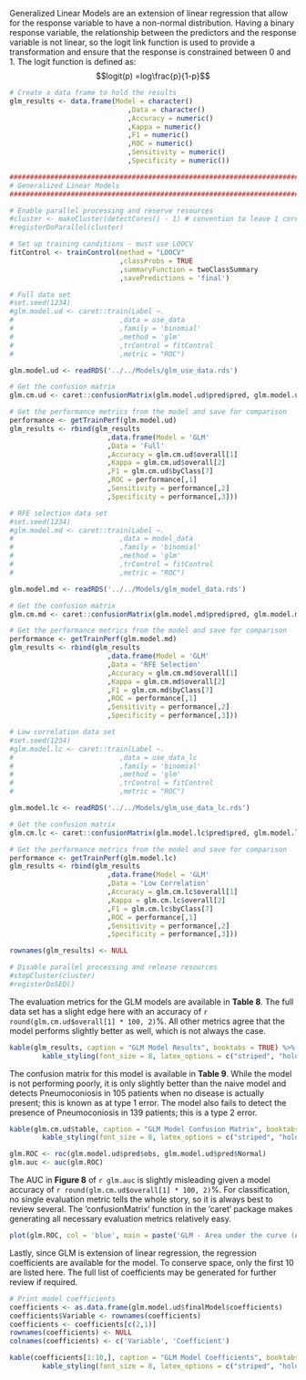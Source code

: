 \subsection{Generalized Linear Model} 

Generalized Linear Models are an extension of linear regression that allow for the response variable to have a non-normal distribution. Having a binary response variable, the relationship between the predictors and the response variable is not linear, so the logit link function is used to provide a transformation and ensure that the response is constrained between 0 and 1. The logit function is defined as: $$logit(p) =log\frac{p}{1-p}$$

```r

# Create a data frame to hold the results
glm_results <- data.frame(Model = character()
                             ,Data = character()
                             ,Accuracy = numeric()
                             ,Kappa = numeric()
                             ,F1 = numeric()
                             ,ROC = numeric()
                             ,Sensitivity = numeric()
                             ,Specificity = numeric())
```

```r
###############################################################################
# Generalized Linear Models
###############################################################################

# Enable parallel processing and reserve resources
#cluster <- makeCluster(detectCores() - 1) # convention to leave 1 core for OS
#registerDoParallel(cluster)

# Set up training conditions - must use LOOCV
fitControl <- trainControl(method = "LOOCV"
                           ,classProbs = TRUE 
                           ,summaryFunction = twoClassSummary
                           ,savePredictions = 'final')

# Full data set
#set.seed(1234)
#glm.model.ud <- caret::train(Label ~.
#                          ,data = use_data
#                          ,family = 'binomial'
#                          ,method = 'glm'
#                          ,trControl = fitControl
#                          ,metric = "ROC")

glm.model.ud <- readRDS('../../Models/glm_use_data.rds')

# Get the confusion matrix
glm.cm.ud <- caret::confusionMatrix(glm.model.ud$pred$pred, glm.model.ud$pred$obs, mode = "everything")

# Get the performance metrics from the model and save for comparison
performance <- getTrainPerf(glm.model.ud)
glm_results <- rbind(glm_results
                        ,data.frame(Model = 'GLM'
                        ,Data = 'Full'
                        ,Accuracy = glm.cm.ud$overall[1]
                        ,Kappa = glm.cm.ud$overall[2]
                        ,F1 = glm.cm.ud$byClass[7]
                        ,ROC = performance[,1]
                        ,Sensitivity = performance[,2]
                        ,Specificity = performance[,3]))

# RFE selection data set
#set.seed(1234)
#glm.model.md <- caret::train(Label ~.
#                          ,data = model_data
#                          ,family = 'binomial'
#                          ,method = 'glm'
#                          ,trControl = fitControl
#                          ,metric = "ROC")

glm.model.md <- readRDS('../../Models/glm_model_data.rds')

# Get the confusion matrix
glm.cm.md <- caret::confusionMatrix(glm.model.md$pred$pred, glm.model.md$pred$obs, mode = "everything")

# Get the performance metrics from the model and save for comparison
performance <- getTrainPerf(glm.model.md)
glm_results <- rbind(glm_results
                        ,data.frame(Model = 'GLM'
                        ,Data = 'RFE Selection'
                        ,Accuracy = glm.cm.md$overall[1]
                        ,Kappa = glm.cm.md$overall[2]
                        ,F1 = glm.cm.md$byClass[7]
                        ,ROC = performance[,1]
                        ,Sensitivity = performance[,2]
                        ,Specificity = performance[,3]))

# Low correlation data set
#set.seed(1234)
#glm.model.lc <- caret::train(Label ~.
#                          ,data = use_data_lc
#                          ,family = 'binomial'
#                          ,method = 'glm'
#                          ,trControl = fitControl
#                          ,metric = "ROC")

glm.model.lc <- readRDS('../../Models/glm_use_data_lc.rds')

# Get the confusion matrix
glm.cm.lc <- caret::confusionMatrix(glm.model.lc$pred$pred, glm.model.lc$pred$obs, mode = "everything")

# Get the performance metrics from the model and save for comparison
performance <- getTrainPerf(glm.model.lc)
glm_results <- rbind(glm_results
                        ,data.frame(Model = 'GLM'
                        ,Data = 'Low Correlation'
                        ,Accuracy = glm.cm.lc$overall[1]
                        ,Kappa = glm.cm.lc$overall[2]
                        ,F1 = glm.cm.lc$byClass[7]
                        ,ROC = performance[,1]
                        ,Sensitivity = performance[,2]
                        ,Specificity = performance[,3]))

rownames(glm_results) <- NULL

# Disable parallel processing and release resources
#stopCluster(cluster)
#registerDoSEQ()

```

The evaluation metrics for the GLM models are available in __Table 8__. The full data set has a slight edge here with an accuracy of `r round(glm.cm.ud$overall[1] * 100, 2)`%. All other metrics agree that the model performs slightly better as well, which is not always the case.

```r

kable(glm_results, caption = "GLM Model Results", booktabs = TRUE) %>% 
        kable_styling(font_size = 8, latex_options = c("striped", "hold_position"))
```

The confusion matrix for this model is available in __Table 9__. While the model is not performing poorly, it is only slightly better than the naive model and detects Pneumoconiosis in 105 patients when no disease is actually present; this is known as at type 1 error. The model also fails to detect the presence of Pneumoconiosis in 139 patients; this is a type 2 error.

```r

kable(glm.cm.ud$table, caption = "GLM Model Confusion Matrix", booktabs = TRUE) %>% 
        kable_styling(font_size = 8, latex_options = c("striped", "hold_position"))

glm.ROC <- roc(glm.model.ud$pred$obs, glm.model.ud$pred$Normal)
glm.auc <- auc(glm.ROC)

```

The AUC in __Figure 8__ of `r glm.auc` is slightly misleading given a model accuracy of `r round(glm.cm.ud$overall[1] * 100, 2)`%. For classification, no single evaluation metric tells the whole story, so it is always best to review several. The 'confusionMatrix' function in the 'caret' package makes generating all necessary evaluation metrics relatively easy.

```r

plot(glm.ROC, col = 'blue', main = paste('GLM - Area under the curve (AUC):', round(auc(glm.ROC),2)))

```

Lastly, since GLM is extension of linear regression, the regression coefficients are available for the model. To conserve space, only the first 10 are listed here. The full list of coefficients may be generated for further review if required.

```r
# Print model coefficients
coefficients <- as.data.frame(glm.model.ud$finalModel$coefficients)
coefficients$Variable <- rownames(coefficients)
coefficients <- coefficients[c(2,1)]
rownames(coefficients) <- NULL
colnames(coefficients) <- c('Variable', 'Coefficient')

kable(coefficients[1:10,], caption = "GLM Model Coefficients", booktabs = TRUE) %>% 
        kable_styling(font_size = 8, latex_options = c("striped", "hold_position"))

```

